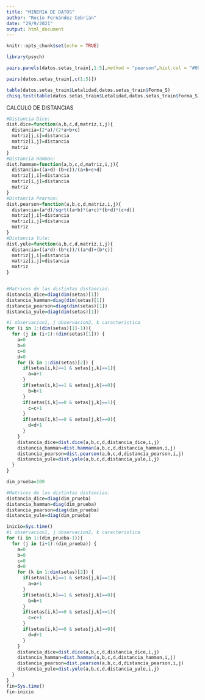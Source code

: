 ```yaml
---
title: "MINERIA DE DATOS"
author: "Rocío Fernández Cebrián"
date: "29/9/2021"
output: html_document
---
```


```r
knitr::opts_chunk$set(echo = TRUE)
```







```r
library(psych)

pairs.panels(datos.setas_train[,1:5],method = "pearson",hist.col = "#00AFBB",density = TRUE,ellipses = TRUE)

pairs(datos.setas_train[,c(1:5)])

```

```r
table(datos.setas_train$Letalidad,datos.setas_train$Forma_S)
chisq.test(table(datos.setas_train$Letalidad,datos.setas_train$Forma_S))
```



CALCULO DE DISTANCIAS
```r
#Distancia Dice:
dist.dice=function(a,b,c,d,matriz,i,j){
  distancia=(2*a)/(2*a+b+c)
  matriz[j,i]=distancia
  matriz[i,j]=distancia
  matriz
}
#Distancia Hamman:
dist.hamman=function(a,b,c,d,matriz,i,j){
  distancia=((a+d)-(b+c))/(a+b+c+d)
  matriz[j,i]=distancia
  matriz[i,j]=distancia
  matriz
}
#Distancia Pearson:
dist.pearson=function(a,b,c,d,matriz,i,j){
  distancia=(a*d)/sqrt((a+b)*(a+c)*(b+d)*(c+d))
  matriz[j,i]=distancia
  matriz[i,j]=distancia
  matriz
}
#Distancia Yule:
dist.yule=function(a,b,c,d,matriz,i,j){
  distancia=((a*d)-(b*c))/((a*d)+(b*c))
  matriz[j,i]=distancia
  matriz[i,j]=distancia
  matriz
}


#Matrices de las distintas distancias:
distancia_dice=diag(dim(setas)[1])
distancia_hamman=diag(dim(setas)[1])
distancia_pearson=diag(dim(setas)[1])
distancia_yule=diag(dim(setas)[1])
```


```r
#i observacion1, j observacion2, k caracteristica
for (i in 1:(dim(setas)[1]-1)){
  for (j in (i+1):(dim(setas)[1])) {
    a=0
    b=0
    c=0
    d=0
    for (k in 1:dim(setas)[2]) {
      if(setas[i,k]==1 & setas[j,k]==1){
        a=a+1
      }
      if(setas[i,k]==1 & setas[j,k]==0){
        b=b+1
      }
      if(setas[i,k]==0 & setas[j,k]==1){
        c=c+1
      }
      if(setas[i,k]==0 & setas[j,k]==0){
        d=d+1
      }
    }
    distancia_dice=dist.dice(a,b,c,d,distancia_dice,i,j)
    distancia_hamman=dist.hamman(a,b,c,d,distancia_hamman,i,j)
    distancia_pearson=dist.pearson(a,b,c,d,distancia_pearson,i,j)
    distancia_yule=dist.yule(a,b,c,d,distancia_yule,i,j)
  }
}
```


```r
dim_prueba=100

#Matrices de las distintas distancias:
distancia_dice=diag(dim_prueba)
distancia_hamman=diag(dim_prueba)
distancia_pearson=diag(dim_prueba)
distancia_yule=diag(dim_prueba)

inicio=Sys.time()
#i observacion1, j observacion2, k caracteristica
for (i in 1:(dim_prueba-1)){
  for (j in (i+1):(dim_prueba)) {
    a=0
    b=0
    c=0
    d=0
    for (k in 1:dim(setas)[2]) {
      if(setas[i,k]==1 & setas[j,k]==1){
        a=a+1
      }
      if(setas[i,k]==1 & setas[j,k]==0){
        b=b+1
      }
      if(setas[i,k]==0 & setas[j,k]==1){
        c=c+1
      }
      if(setas[i,k]==0 & setas[j,k]==0){
        d=d+1
      }
    }
    distancia_dice=dist.dice(a,b,c,d,distancia_dice,i,j)
    distancia_hamman=dist.hamman(a,b,c,d,distancia_hamman,i,j)
    distancia_pearson=dist.pearson(a,b,c,d,distancia_pearson,i,j)
    distancia_yule=dist.yule(a,b,c,d,distancia_yule,i,j)
  }
}
fin=Sys.time()
fin-inicio
```

